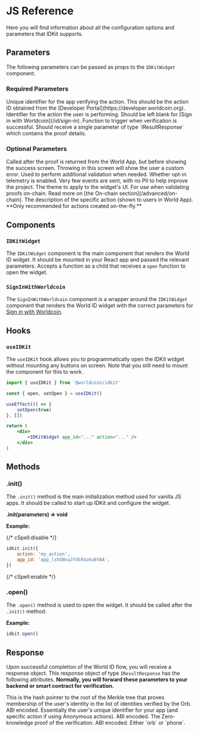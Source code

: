 # JS Reference

Here you will find information about all the configuration options and parameters that IDKit supports.

## Parameters

The following parameters can be passed as props to the `IDKitWidget` component.

### Required Parameters

<Properties>
	<Property name="app_id" type="string">
		Unique identifier for the app verifying the action. This should be the action ID obtained from the [Developer
		Portal](https://developer.worldcoin.org).
	</Property>
	<Property name="action" type="string">
		Identifier for the action the user is performing. Should be left blank for [Sign in with
		Worldcoin](/id/sign-in).
	</Property>
	<Property name="onSuccess" type="function">
		Function to trigger when verification is successful. Should receive a single parameter of type `IResultResponse`
		which contains the proof details.
	</Property>
</Properties>

### Optional Parameters

<Properties>
	<Property name="handleVerify" type="function">
		Called after the proof is returned from the World App, but before showing the success screen. Throwing in this
		screen will show the user a custom error. Used to perform additional validation when needed.
	</Property>
	<Property name="enableTelemetry" type="boolean">
		Whether opt-in telemetry is enabled. Very few events are sent, with no PII to help improve the project.
	</Property>
	<Property name="theme" type='"light" | "dark"'>
		The theme to apply to the widget's UI.
	</Property>
	<Property name="signal" type="string">
		For use when validating proofs on-chain. Read more on [the On-chain section](/advanced/on-chain).
	</Property>
	<Property name="action_description" type="string">
		The description of the specific action (shown to users in World App). **Only recommended for actions created
		on-the-fly.**
	</Property>
</Properties>

## Components

### `IDKitWidget`

The `IDKitWidget` component is the main component that renders the World ID widget. It should be mounted in your React app and passed the relevant parameters. Accepts a function as a child that receives a `open` function to open the widget.

### `SignInWithWorldcoin`

The `SignInWithWorldcoin` component is a wrapper around the `IDKitWidget` component that renders the World ID widget with the correct parameters for [Sign in with Worldcoin](/id/sign-in).

## Hooks

### `useIDKit`

The `useIDKit` hook allows you to programmatically open the IDKit widget without mounting any buttons on screen. Note that you still need to mount the component for this to work.

```jsx focus=1,3,6,11
import { useIDKit } from '@worldcoin/idkit'

const { open, setOpen } = useIDKit()

useEffect(() => {
	setOpen(true)
}, [])

return (
	<div>
		<IDKitWidget app_id="..." action="..." />
	</div>
)
```

## Methods

### .init()

The `.init()` method is the main initialization method used for vanilla JS apps. It should be called to start up IDKit and configure the widget.

**.init(parameters) => void**

**Example:**

{/* cSpell:disable */}

```js
idkit.init({
	action: 'my_action',
	app_id: 'app_lshSNnaJfdt6Sohu6YAA',
})
```

{/* cSpell:enable */}

### .open()

The `.open()` method is used to open the widget. It should be called after the `.init()` method.

**Example:**

```js
idkit.open()
```

## Response

Upon successful completion of the World ID flow, you will receive a response object. This response object of type `IResultResponse` has the following attributes. **Normally, you will forward these parameters to your backend or smart contract for verification.**

<Properties>
	<Property name="merkle_root" type="string">
		This is the hash pointer to the root of the Merkle tree that proves membership of the user's identity in the
		list of identities verified by the Orb. ABI encoded.
	</Property>
	<Property name="nullifier_hash" type="string">
		Essentially the user's unique identifier for your app (and specific action if using Anonymous actions). ABI
		encoded.
	</Property>
	<Property name="proof" type="string">
		The Zero-knowledge proof of the verification. ABI encoded.
	</Property>
	<Property name="credential_type" type='"orb" | "phone"'>
		Either `orb` or `phone`.
	</Property>
</Properties>
